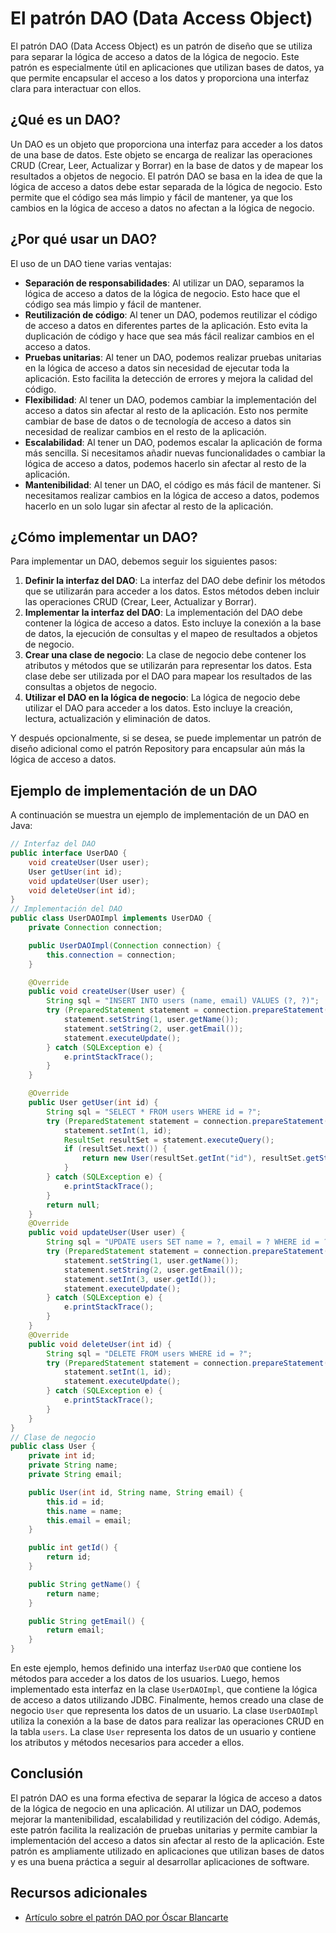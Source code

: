 # El patrón DAO (Data Access Object)

El patrón DAO (Data Access Object) es un patrón de diseño que se utiliza para separar la lógica de acceso a datos de la lógica de negocio. Este patrón es especialmente útil en aplicaciones que utilizan bases de datos, ya que permite encapsular el acceso a los datos y proporciona una interfaz clara para interactuar con ellos.

## ¿Qué es un DAO?

Un DAO es un objeto que proporciona una interfaz para acceder a los datos de una base de datos. Este objeto se encarga de realizar las operaciones CRUD (Crear, Leer, Actualizar y Borrar) en la base de datos y de mapear los resultados a objetos de negocio.
El patrón DAO se basa en la idea de que la lógica de acceso a datos debe estar separada de la lógica de negocio. Esto permite que el código sea más limpio y fácil de mantener, ya que los cambios en la lógica de acceso a datos no afectan a la lógica de negocio.

## ¿Por qué usar un DAO?

El uso de un DAO tiene varias ventajas:
- **Separación de responsabilidades**: Al utilizar un DAO, separamos la lógica de acceso a datos de la lógica de negocio. Esto hace que el código sea más limpio y fácil de mantener.
- **Reutilización de código**: Al tener un DAO, podemos reutilizar el código de acceso a datos en diferentes partes de la aplicación. Esto evita la duplicación de código y hace que sea más fácil realizar cambios en el acceso a datos.
- **Pruebas unitarias**: Al tener un DAO, podemos realizar pruebas unitarias en la lógica de acceso a datos sin necesidad de ejecutar toda la aplicación. Esto facilita la detección de errores y mejora la calidad del código.
- **Flexibilidad**: Al tener un DAO, podemos cambiar la implementación del acceso a datos sin afectar al resto de la aplicación. Esto nos permite cambiar de base de datos o de tecnología de acceso a datos sin necesidad de realizar cambios en el resto de la aplicación.
- **Escalabilidad**: Al tener un DAO, podemos escalar la aplicación de forma más sencilla. Si necesitamos añadir nuevas funcionalidades o cambiar la lógica de acceso a datos, podemos hacerlo sin afectar al resto de la aplicación.
- **Mantenibilidad**: Al tener un DAO, el código es más fácil de mantener. Si necesitamos realizar cambios en la lógica de acceso a datos, podemos hacerlo en un solo lugar sin afectar al resto de la aplicación.

## ¿Cómo implementar un DAO?
Para implementar un DAO, debemos seguir los siguientes pasos:

1. **Definir la interfaz del DAO**: La interfaz del DAO debe definir los métodos que se utilizarán para acceder a los datos. Estos métodos deben incluir las operaciones CRUD (Crear, Leer, Actualizar y Borrar).
2. **Implementar la interfaz del DAO**: La implementación del DAO debe contener la lógica de acceso a datos. Esto incluye la conexión a la base de datos, la ejecución de consultas y el mapeo de resultados a objetos de negocio.
3. **Crear una clase de negocio**: La clase de negocio debe contener los atributos y métodos que se utilizarán para representar los datos. Esta clase debe ser utilizada por el DAO para mapear los resultados de las consultas a objetos de negocio.
4. **Utilizar el DAO en la lógica de negocio**: La lógica de negocio debe utilizar el DAO para acceder a los datos. Esto incluye la creación, lectura, actualización y eliminación de datos.

Y después opcionalmente, si se desea, se puede implementar un patrón de diseño adicional como el patrón Repository para encapsular aún más la lógica de acceso a datos.

## Ejemplo de implementación de un DAO

A continuación se muestra un ejemplo de implementación de un DAO en Java:

```java
// Interfaz del DAO
public interface UserDAO {
    void createUser(User user);
    User getUser(int id);
    void updateUser(User user);
    void deleteUser(int id);
}
// Implementación del DAO
public class UserDAOImpl implements UserDAO {
    private Connection connection;

    public UserDAOImpl(Connection connection) {
        this.connection = connection;
    }

    @Override
    public void createUser(User user) {
        String sql = "INSERT INTO users (name, email) VALUES (?, ?)";
        try (PreparedStatement statement = connection.prepareStatement(sql)) {
            statement.setString(1, user.getName());
            statement.setString(2, user.getEmail());
            statement.executeUpdate();
        } catch (SQLException e) {
            e.printStackTrace();
        }
    }

    @Override
    public User getUser(int id) {
        String sql = "SELECT * FROM users WHERE id = ?";
        try (PreparedStatement statement = connection.prepareStatement(sql)) {
            statement.setInt(1, id);
            ResultSet resultSet = statement.executeQuery();
            if (resultSet.next()) {
                return new User(resultSet.getInt("id"), resultSet.getString("name"), resultSet.getString("email"));
            }
        } catch (SQLException e) {
            e.printStackTrace();
        }
        return null;
    }
    @Override
    public void updateUser(User user) {
        String sql = "UPDATE users SET name = ?, email = ? WHERE id = ?";
        try (PreparedStatement statement = connection.prepareStatement(sql)) {
            statement.setString(1, user.getName());
            statement.setString(2, user.getEmail());
            statement.setInt(3, user.getId());
            statement.executeUpdate();
        } catch (SQLException e) {
            e.printStackTrace();
        }
    }
    @Override
    public void deleteUser(int id) {
        String sql = "DELETE FROM users WHERE id = ?";
        try (PreparedStatement statement = connection.prepareStatement(sql)) {
            statement.setInt(1, id);
            statement.executeUpdate();
        } catch (SQLException e) {
            e.printStackTrace();
        }
    }
}
// Clase de negocio
public class User {
    private int id;
    private String name;
    private String email;

    public User(int id, String name, String email) {
        this.id = id;
        this.name = name;
        this.email = email;
    }

    public int getId() {
        return id;
    }

    public String getName() {
        return name;
    }

    public String getEmail() {
        return email;
    }
}
```

En este ejemplo, hemos definido una interfaz `UserDAO` que contiene los métodos para acceder a los datos de los usuarios. Luego, hemos implementado esta interfaz en la clase `UserDAOImpl`, que contiene la lógica de acceso a datos utilizando JDBC. Finalmente, hemos creado una clase de negocio `User` que representa los datos de un usuario.
La clase `UserDAOImpl` utiliza la conexión a la base de datos para realizar las operaciones CRUD en la tabla `users`. La clase `User` representa los datos de un usuario y contiene los atributos y métodos necesarios para acceder a ellos.

## Conclusión

El patrón DAO es una forma efectiva de separar la lógica de acceso a datos de la lógica de negocio en una aplicación. Al utilizar un DAO, podemos mejorar la mantenibilidad, escalabilidad y reutilización del código. Además, este patrón facilita la realización de pruebas unitarias y permite cambiar la implementación del acceso a datos sin afectar al resto de la aplicación.
Este patrón es ampliamente utilizado en aplicaciones que utilizan bases de datos y es una buena práctica a seguir al desarrollar aplicaciones de software.

## Recursos adicionales

- [Artículo sobre el patrón DAO por Óscar Blancarte](https://www.oscarblancarteblog.com/2018/12/10/data-access-object-dao-pattern/)
